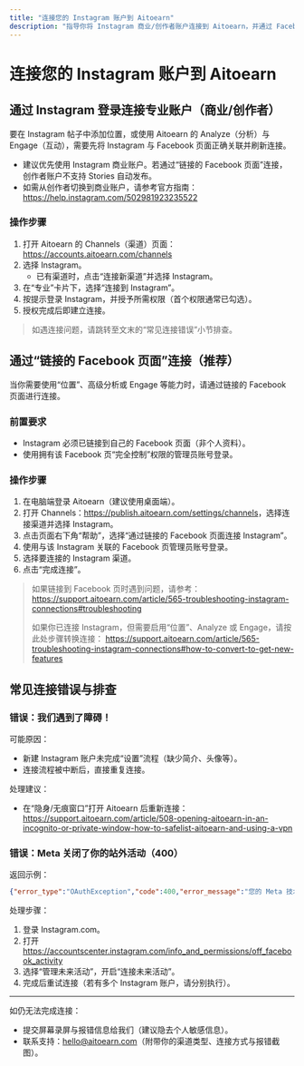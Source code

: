 ```yaml
---
title: "连接您的 Instagram 账户到 Aitoearn"
description: "指导你将 Instagram 商业/创作者账户连接到 Aitoearn，并通过 Facebook 页面完成权限授权与常见问题排查。"
---
```


# 连接您的 Instagram 账户到 Aitoearn

## 通过 Instagram 登录连接专业账户（商业/创作者）

要在 Instagram 帖子中添加位置，或使用 Aitoearn 的 Analyze（分析）与 Engage（互动），需要先将 Instagram 与 Facebook 页面正确关联并刷新连接。

- 建议优先使用 Instagram 商业账户。若通过“链接的 Facebook 页面”连接，创作者账户不支持 Stories 自动发布。
- 如需从创作者切换到商业账户，请参考官方指南：<https://help.instagram.com/502981923235522>

### 操作步骤
1. 打开 Aitoearn 的 Channels（渠道）页面：<https://accounts.aitoearn.com/channels>
2. 选择 Instagram。
   - 已有渠道时，点击“连接新渠道”并选择 Instagram。
3. 在“专业”卡片下，选择“连接到 Instagram”。
4. 按提示登录 Instagram，并授予所需权限（首个权限通常已勾选）。
5. 授权完成后即建立连接。

> 如遇连接问题，请跳转至文末的“常见连接错误”小节排查。

## 通过“链接的 Facebook 页面”连接（推荐）

当你需要使用“位置”、高级分析或 Engage 等能力时，请通过链接的 Facebook 页面进行连接。

### 前置要求
- Instagram 必须已链接到自己的 Facebook 页面（非个人资料）。
- 使用拥有该 Facebook 页“完全控制”权限的管理员账号登录。

### 操作步骤
1. 在电脑端登录 Aitoearn（建议使用桌面端）。
2. 打开 Channels：<https://publish.aitoearn.com/settings/channels>，选择连接渠道并选择 Instagram。
3. 点击页面右下角“帮助”，选择“通过链接的 Facebook 页面连接 Instagram”。
4. 使用与该 Instagram 关联的 Facebook 页管理员账号登录。
5. 选择要连接的 Instagram 渠道。
6. 点击“完成连接”。

> 如果链接到 Facebook 页时遇到问题，请参考：
> <https://support.aitoearn.com/article/565-troubleshooting-instagram-connections#troubleshooting>
>
> 如果你已连接 Instagram，但需要启用“位置”、Analyze 或 Engage，请按此处步骤转换连接：
> <https://support.aitoearn.com/article/565-troubleshooting-instagram-connections#how-to-convert-to-get-new-features>

## 常见连接错误与排查

### 错误：我们遇到了障碍！
可能原因：
- 新建 Instagram 账户未完成“设置”流程（缺少简介、头像等）。
- 连接流程被中断后，直接重复连接。

处理建议：
- 在“隐身/无痕窗口”打开 Aitoearn 后重新连接：
  <https://support.aitoearn.com/article/508-opening-aitoearn-in-an-incognito-or-private-window-how-to-safelist-aitoearn-and-using-a-vpn>

### 错误：Meta 关闭了你的站外活动（400）
返回示例：
```json
{"error_type":"OAuthException","code":400,"error_message":"您的 Meta 技术活动目前已关闭。"}
```
处理步骤：
1. 登录 Instagram.com。
2. 打开 <https://accountscenter.instagram.com/info_and_permissions/off_facebook_activity>
3. 选择“管理未来活动”，开启“连接未来活动”。
4. 完成后重试连接（若有多个 Instagram 账户，请分别执行）。

---

如仍无法完成连接：
- 提交屏幕录屏与报错信息给我们（建议隐去个人敏感信息）。
- 联系支持：hello@aitoearn.com（附带你的渠道类型、连接方式与报错截图）。